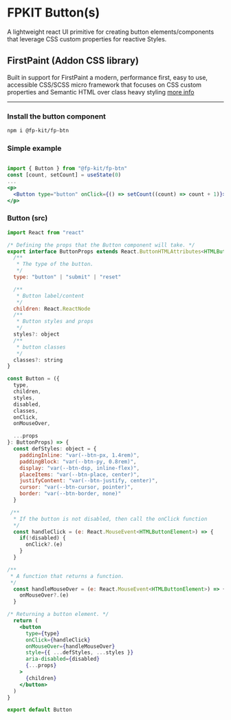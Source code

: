 
<Meta title="Elements/Buttons/Readme" />

# FPKIT Button(s)

A lightweight react UI primitive for creating button elements/components that leverage CSS custom properties for reactive Styles.

## FirstPaint (Addon CSS library)

Built in support for FirstPaint a modern, performance first, easy to use, accessible CSS/SCSS micro framework that focuses on CSS custom properties and Semantic HTML over class heavy styling [more info](https://firstpaint.dev)

-----------------------------

### Install the button component

```bash
npm i @fp-kit/fp-btn
```

### Simple example

```jsx

import { Button } from "@fp-kit/fp-btn"
const [count, setCount] = useState(0)
...
<p>
  <Button type="button" onClick={() => setCount((count) => count + 1)}>count is: {count}</Button>
</p>

```


### Button (src)

```jsx
import React from "react"

/* Defining the props that the Button component will take. */
export interface ButtonProps extends React.ButtonHTMLAttributes<HTMLButtonElement> {
  /**
   * The type of the button.
   */
  type: "button" | "submit" | "reset"

  /**
   * Button label/content
   */
  children: React.ReactNode
  /**
   * Button styles and props
   */
  styles?: object
  /**
   * button classes
   */
  classes?: string
}

const Button = ({
  type,
  children,
  styles,
  disabled,
  classes,
  onClick,
  onMouseOver,

  ...props
}: ButtonProps) => {
  const defStyles: object = {
    paddingInline: "var(--btn-px, 1.4rem)",
    paddingBlock: "var(--btn-py, 0.8rem)",
    display: "var(--btn-dsp, inline-flex)",
    placeItems: "var(--btn-place, center)",
    justifyContent: "var(--btn-justify, center)",
    cursor: "var(--btn-cursor, pointer)",
    border: "var(--btn-border, none)"
  }

 /**
  * If the button is not disabled, then call the onClick function
  */
  const handleClick = (e: React.MouseEvent<HTMLButtonElement>) => {
    if(!disabled) {
      onClick?.(e)
    }
  }

/**
 * A function that returns a function.
 */
  const handleMouseOver = (e: React.MouseEvent<HTMLButtonElement>) => {
    onMouseOver?.(e)
  }

/* Returning a button element. */
  return (
    <button
      type={type}
      onClick={handleClick}
      onMouseOver={handleMouseOver}
      style={{ ...defStyles, ...styles }}
      aria-disabled={disabled}
      {...props}
    >
      {children}
    </button>
  )
}

export default Button

```
